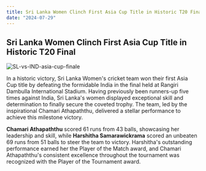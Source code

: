 ```yaml
---
title: Sri Lanka Women Clinch First Asia Cup Title in Historic T20 Final
date: "2024-07-29"
---
```


## Sri Lanka Women Clinch First Asia Cup Title in Historic T20 Final
![SL-vs-IND-asia-cup-finale](/cricket/2024-07-28-asia-cup-finale.webp)

In a historic victory, Sri Lanka Women's cricket team won their first Asia Cup title by defeating the formidable India in the final held at Rangiri Dambulla International Stadium. Having previously been runners-up five times against India, Sri Lanka's women displayed exceptional skill and determination to finally secure the coveted trophy. The team, led by the inspirational Chamari Athapaththu, delivered a stellar performance to achieve this milestone victory.

**Chamari Athapaththu** scored 61 runs from 43 balls, showcasing her leadership and skill, while **Harshitha Samarawickrama** scored an unbeaten 69 runs from 51 balls to steer the team to victory. Harshitha's outstanding performance earned her the Player of the Match award, and Chamari Athapaththu's consistent excellence throughout the tournament was recognized with the Player of the Tournament award.

